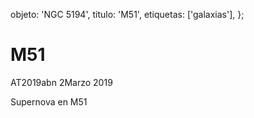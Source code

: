 
  objeto: 'NGC 5194',
  titulo: 'M51',
  etiquetas: ['galaxias'],
};

# M51

<Imagen
  src="registro/ngc-5194_20190302_2_m51.jpg"
  fecha="20190302"
/>

AT2019abn 2Marzo 2019

<Imagen
  src="registro/ngc-5194_20050630_1_m51-22h02m18s-dia-30junio-2005-exp120segundos-dos-imagenes.jpg"
  fecha="20050630"
/>

Supernova en M51